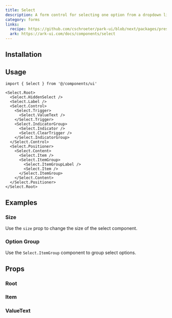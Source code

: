```yaml
---
title: Select
description: A form control for selecting one option from a dropdown list.
category: forms
links:
  recipe: https://github.com/cschroeter/park-ui/blob/next/packages/preset/src/recipes/select.ts
  ark: https://ark-ui.com/docs/components/select
---
```


<ComponentExample name="basic" />

## Installation

<InstallationGuide />

## Usage

```tsx
import { Select } from '@/components/ui'
```

```tsx
<Select.Root>
  <Select.HiddenSelect />
  <Select.Label />
  <Select.Control>
    <Select.Trigger>
      <Select.ValueText />
    </Select.Trigger>
    <Select.IndicatorGroup>
      <Select.Indicator />
      <Select.ClearTrigger />
    </Select.IndicatorGroup>
  </Select.Control>
  <Select.Positioner>
    <Select.Content>
      <Select.Item />
      <Select.ItemGroup>
        <Select.ItemGroupLabel />
        <Select.Item />
      </Select.ItemGroup>
    </Select.Content>
  </Select.Positioner>
</Select.Root>
```


## Examples

### Size

Use the `size` prop to change the size of the select component.

<ComponentExample name="sizes" />

### Option Group

Use the `Select.ItemGroup` component to group select options.

<ComponentExample name="option-group" />

## Props

### Root

<PropsTable part="Root" />

### Item

<PropsTable part="Item" />

### ValueText

<PropsTable part="ValueText" />